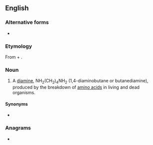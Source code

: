 ==English==
{{wikipedia}}

===Alternative forms===
* {{alt|en|putrescin|putrescene}}

===Etymology===
From {{uder|en|la|pūtrēscō||to rot}} + {{suffix|en||ine}}.

===Noun===
{{en-noun|~}}

# A [[diamine]], NH<sub>2</sub>(CH<sub>2</sub>)<sub>4</sub>NH<sub>2</sub> (1,4-diaminobutane or butanediamine), produced by the breakdown of [[amino acid]]s in living and dead organisms.
#: {{cot|en|cadaverine}}

====Synonyms====
* {{l|en|tetramethylenediamine}}

===Anagrams===
* {{anagrams|en|Punic trees}}